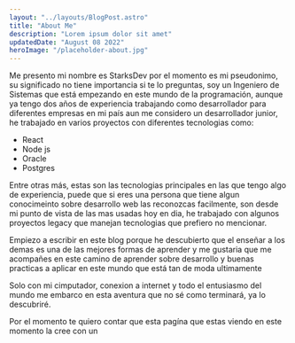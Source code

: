 ```yaml
---
layout: "../layouts/BlogPost.astro"
title: "About Me"
description: "Lorem ipsum dolor sit amet"
updatedDate: "August 08 2022"
heroImage: "/placeholder-about.jpg"
---
```


Me presento mi nombre es StarksDev por el momento es mi pseudonimo, su significado no tiene importancia si te lo preguntas, soy un Ingeniero de Sistemas que está empezando en este mundo de la programación, aunque ya tengo dos años de experiencia trabajando como desarrollador para diferentes empresas en mi país aun me considero un desarrollador junior, he trabajado en varios proyectos con diferentes tecnologias como: 

- React
- Node js 
- Oracle
- Postgres

Entre otras más, estas son las tecnologias principales en las que tengo algo de experiencia, puede que si eres una persona que tiene algun conocimeinto sobre desarrollo web las reconozcas facilmente, son desde mi punto de vista de las mas usadas hoy en dia, he trabajado con algunos proyectos legacy que manejan tecnologias que prefiero no mencionar.

Empiezo a escribir en este blog porque he descubierto que el enseñar a los demas es una de las mejores formas de aprender y me gustaria que me acompañes en este camino de aprender sobre desarrollo y buenas practicas a aplicar en este mundo que está tan de moda ultimamente

Solo con mi cimputador, conexion a internet y todo el entusiasmo del mundo me embarco en esta aventura que no sé como terminará, ya lo descubriré.

Por el momento te quiero contar que esta pagína que estas viendo en este momento la cree con un 
